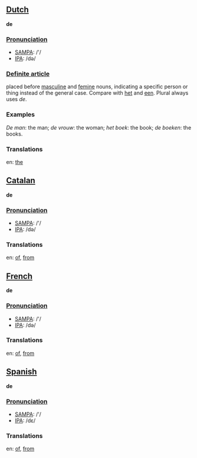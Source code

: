 ==[[Dutch]]==
'''de''' 

===[[Pronunciation]]===
*[[w:SAMPA|SAMPA]]: /'/
*[[w:IPA|IPA]]: /də/

===[[Definite article]]===

placed before [[masculine]] and [[femine]] nouns, indicating a specific person or thing instead of the general case. Compare with [[het]] and [[een]]. Plural always uses ''de''.

=== Examples === 

''De man'': the man; ''de vrouw'': the woman; ''het boek'': the book; ''de boeken'': the books.

=== Translations ===

en: [[the]]

==[[Catalan]]==

'''de'''

===[[Pronunciation]]===
*[[w:SAMPA|SAMPA]]: /'/
*[[w:IPA|IPA]]: /də/

=== Translations ===

en: [[of]], [[from]]

==[[French]]==

'''de'''

===[[Pronunciation]]===
*[[w:SAMPA|SAMPA]]: /'/
*[[w:IPA|IPA]]: /də/

=== Translations ===

en: [[of]], [[from]]

==[[Spanish]]==

'''de'''

===[[Pronunciation]]===
*[[w:SAMPA|SAMPA]]: /'/
*[[w:IPA|IPA]]: /dε/

=== Translations ===

en: [[of]], [[from]]